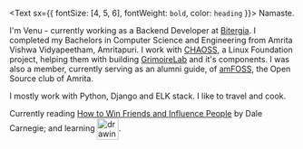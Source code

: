 <Text sx={{ fontSize: [4, 5, 6], fontWeight: `bold`, color: `heading` }}>
  Namaste.
</Text>


I'm Venu - currently working as a Backend Developer at [Bitergia](https://bitergia.com/). I completed my Bachelors in Computer Science and Engineering from Amrita Vishwa Vidyapeetham, Amritapuri. I work with [CHAOSS](https://chaoss.community/), a Linux Foundation project, helping them with building [GrimoireLab](http://grimoirelab.github.io/) and it's components. I was also a member, currently serving as an alumni guide, of [amFOSS](https://amfoss.in/), the Open Source club of Amrita. 

I mostly work with Python, Django and ELK stack. I like to travel and cook.

Currently reading [How to Win Friends and Influence People](https://www.goodreads.com/user/show/87504807-venu-vardhan) by Dale Carnegie; and learning <img style="vertical-align: middle;" src="https://images.emojiterra.com/twitter/v12/512px/1f1ea-1f1f8.png" alt="drawing" width="38" title="¡Sí, hablo español un poco bien!"/>.
